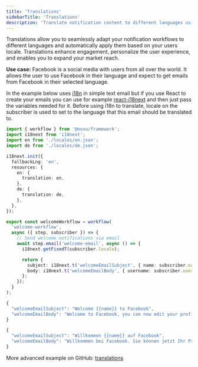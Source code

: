 ```yaml
---
title: 'Translations'
sidebarTitle: 'Translations'
description: 'Translate notification content to different languages using i18n'
---
```


Translations allow you to seamlessly adapt your notification workflows to different languages and automatically apply them based on your users locale. Translations enhance engagement, personalize the user experience, and enables you to expand your market reach.

**Use case:** Facebook is a social media with users from all over the world. It allows the user to use Facebook in their language and expect to get emails from Facebook in their selected language.

In the example below uses [i18n](https://www.npmjs.com/package/i18n) in simple text email but if you use React to create your emails you can use for example [react-i18next](https://react.i18next.com/) and then just pass the variables needed for it. Before using i18n to translate, locale on the subscriber is used to set to the language that this email should be translated to.

```typescript
import { workflow } from '@novu/framework';
import i18next from 'i18next';
import en from './locales/en.json';
import de from './locales/de.json';

i18next.init({
  fallbackLng: 'en',
  resources: {
    en: {
      translation: en,
    },
    de: {
      translation: de,
    },
  },
});

export const welcomeWorkflow = workflow(
  'welcome-workflow',
  async ({ step, subscriber }) => {
    // Send welcome notifications via email
    await step.email('welcome-email', async () => {
      i18next.getFixedT(subscriber.locale);

      return {
        subject: i18next.t('welcomeEmailSubject', { name: subscriber.name }),
        body: i18next.t('welcomeEmailBody', { username: subscriber.username }),
      };
    });
  }
);
```

```typescript locales/en.json
{
  "welcomeEmailSubject": "Welcome {{name}} to Facebook",
  "welcomeEmailBody": "Welcome to Facebook, you can now edit your profile {{username}} and connect with your friends and family",
}
```

```typescript locales/de.json
{
  "welcomeEmailSubject": "Willkommen {{name}} auf Facebook",
  "welcomeEmailBody": "Willkommen bei Facebook. Sie können jetzt Ihr Profil {{username}} bearbeiten und mit Ihren Freunden und Ihrer Familie in Kontakt treten",
}
```

More advanced example on GitHub: [translations](https://github.com/novuhq/examples/tree/main/novu-workflows/react/translation)